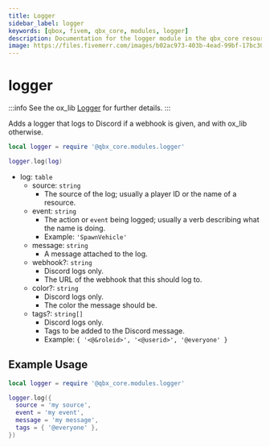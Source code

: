 ```yaml
---
title: Logger
sidebar_label: logger
keywords: [qbox, fivem, qbx_core, modules, logger]
description: Documentation for the logger module in the qbx_core resource. This module provides logging functionality that can output to both Discord webhooks and ox_lib's logging system, supporting various log levels and customization options.
image: https://files.fivemerr.com/images/b02ac973-403b-4ead-99bf-17bc307172d9.png
---
```


# logger

:::info
  See the ox_lib [Logger](https://overextended.dev/ox_lib/Modules/Logger/Server) for further details.
:::

Adds a logger that logs to Discord if a webhook is given, and with ox_lib otherwise.

```lua
local logger = require '@qbx_core.modules.logger'

logger.log(log)
```

- log: `table`
  - source: `string`
    - The source of the log; usually a player ID or the name of a resource.
  - event: `string`
    - The action or `event` being logged; usually a verb describing what the name is doing.
    - Example: `'SpawnVehicle'`
  - message: `string`
    - A message attached to the log.
  - webhook?: `string`
    - Discord logs only.
    - The URL of the webhook that this should log to.
  - color?: `string`
    - Discord logs only.
    - The color the message should be.
  - tags?: `string[]`
    - Discord logs only.
    - Tags to be added to the Discord message.
    - Example: `{ '<@&roleid>', '<@userid>', '@everyone' }`

## Example Usage

```lua
local logger = require '@qbx_core.modules.logger'

logger.log({
  source = 'my source',
  event = 'my event',
  message = 'my message',
  tags = { '@everyone' },
})
```